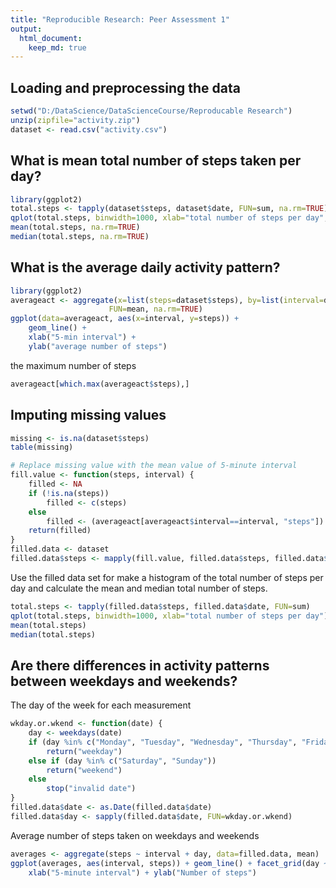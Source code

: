 ---
title: "Reproducible Research: Peer Assessment 1"
output: 
  html_document:
    keep_md: true
---


## Loading and preprocessing the data
```{r loaddata}
setwd("D:/DataScience/DataScienceCourse/Reproducable Research")
unzip(zipfile="activity.zip")
dataset <- read.csv("activity.csv")
```

## What is mean total number of steps taken per day?
```{r}
library(ggplot2)
total.steps <- tapply(dataset$steps, dataset$date, FUN=sum, na.rm=TRUE)
qplot(total.steps, binwidth=1000, xlab="total number of steps per day",main="Histogram of Total Steps by day")
mean(total.steps, na.rm=TRUE)
median(total.steps, na.rm=TRUE)
```

## What is the average daily activity pattern?
```{r}
library(ggplot2)
averageact <- aggregate(x=list(steps=dataset$steps), by=list(interval=dataset$interval),
                      FUN=mean, na.rm=TRUE)
ggplot(data=averageact, aes(x=interval, y=steps)) +
    geom_line() +
    xlab("5-min interval") +
    ylab("average number of steps")
```
the maximum number of steps
```{r}
averageact[which.max(averageact$steps),]
```

## Imputing missing values
```{r how_many_missing}
missing <- is.na(dataset$steps)
table(missing)
```

```{r}
# Replace missing value with the mean value of 5-minute interval
fill.value <- function(steps, interval) {
    filled <- NA
    if (!is.na(steps))
        filled <- c(steps)
    else
        filled <- (averageact[averageact$interval==interval, "steps"])
    return(filled)
}
filled.data <- dataset
filled.data$steps <- mapply(fill.value, filled.data$steps, filled.data$interval)
```
Use the filled data set for make a histogram of the total number of steps per day and calculate the mean and median total number of steps.

```{r}
total.steps <- tapply(filled.data$steps, filled.data$date, FUN=sum)
qplot(total.steps, binwidth=1000, xlab="total number of steps per day")
mean(total.steps)
median(total.steps)
```

## Are there differences in activity patterns between weekdays and weekends?

The day of the week for each measurement

```{r}
wkday.or.wkend <- function(date) {
    day <- weekdays(date)
    if (day %in% c("Monday", "Tuesday", "Wednesday", "Thursday", "Friday"))
        return("weekday")
    else if (day %in% c("Saturday", "Sunday"))
        return("weekend")
    else
        stop("invalid date")
}
filled.data$date <- as.Date(filled.data$date)
filled.data$day <- sapply(filled.data$date, FUN=wkday.or.wkend)
```

Average number of steps taken on weekdays and weekends

```{r}
averages <- aggregate(steps ~ interval + day, data=filled.data, mean)
ggplot(averages, aes(interval, steps)) + geom_line() + facet_grid(day ~ .) +
    xlab("5-minute interval") + ylab("Number of steps")
```